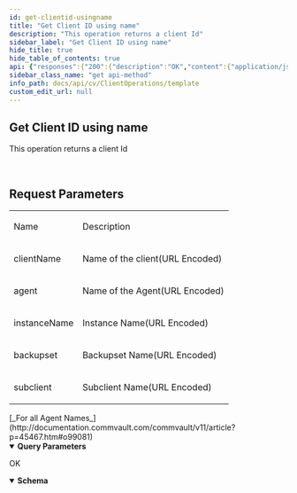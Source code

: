 ```yaml
---
id: get-clientid-usingname
title: "Get Client ID using name"
description: "This operation returns a client Id"
sidebar_label: "Get Client ID using name"
hide_title: true
hide_table_of_contents: true
api: {"responses":{"200":{"description":"OK","content":{"application/json":{"schema":{"type":"object","properties":{"subclientId":{"type":"integer"},"applicationId":{"type":"integer"},"clientName":{"type":"string"},"backupsetId":{"type":"integer"},"instanceId":{"type":"integer"},"clientId":{"type":"integer"},"subclientName":{"type":"string"},"backupsetName":{"type":"string"},"_type_":{"type":"integer"},"appName":{"type":"string"}},"x-examples":{"Example 1":{"subclientId":2,"applicationId":33,"clientName":"dm2perf3","backupsetId":3,"instanceId":1,"clientId":2,"subclientName":"default","backupsetName":"defaultBackupSet","_type_":7,"appName":"File System"}}},"examples":{"GetId - With Subclient Name /GetId?subclient=default":{"value":{"subclientId":2,"applicationId":33,"clientName":"dm2perf3","backupsetId":3,"instanceId":1,"clientId":2,"subclientName":"default","backupsetName":"defaultBackupSet","_type_":7,"appName":"File System"}},"GetId - With Client Name /GetId?clientname=\"clientname\"":{"value":{"clientName":"yashdutch","clientId":18,"_type_":3}}}}}}},"operationId":"Get-clientid-usingname","description":"This operation returns a client Id\n<p>&nbsp;</p>\n<h2>Request Parameters</h2>\n<table>\n  <tr>\n    <td>\n      <p>Name</p>\n    </td>\n    <td>\n      <p>Description</p>\n    </td>\n  </tr>\n  <tr>\n    <td>\n      <p>clientName</p>\n    </td>\n    <td>\n      <p>Name of the client(URL Encoded)</p>\n    </td>\n  </tr>\n  <tr>\n    <td>\n      <p>agent</p>\n    </td>\n    <td>\n      <p>Name of the Agent(URL Encoded)</p>\n    </td>\n  </tr>\n  <tr>\n    <td>\n      <p>instanceName</p>\n    </td>\n    <td>\n      <p>Instance Name(URL Encoded)</p>\n    </td>\n  </tr>\n  <tr>\n    <td>\n      <p>backupset</p>\n    </td>\n    <td>\n      <p>Backupset Name(URL Encoded)</p>\n    </td>\n  </tr>\n  <tr>\n    <td>\n      <p>subclient</p>\n    </td>\n    <td>\n      <p>Subclient Name(URL Encoded)</p>\n    </td>\n  </tr>\n</table>[_For all Agent Names_](http://documentation.commvault.com/commvault/v11/article?p=45467.htm#o99081)","parameters":[{"schema":{"type":"string"},"in":"query","name":"clientname"},{"schema":{"type":"string"},"in":"query","name":"agent"},{"schema":{"type":"string"},"in":"query","name":"backupset"},{"schema":{"type":"string"},"in":"query","name":"subclient"}],"tags":["Client Operations"],"method":"get","path":"/GetId","servers":[{"url":"http://{hostname}/webconsole/api","variables":{"hostname":{"default":"localhost","description":"Webconsole"}}}],"info":{"title":"Template","contact":{},"version":"1.0","description":"Template"},"postman":{"name":"Get Client ID using name","description":{"content":"This operation returns a client Id\n<p>&nbsp;</p>\n<h2>Request Parameters</h2>\n<table>\n  <tr>\n    <td>\n      <p>Name</p>\n    </td>\n    <td>\n      <p>Description</p>\n    </td>\n  </tr>\n  <tr>\n    <td>\n      <p>clientName</p>\n    </td>\n    <td>\n      <p>Name of the client(URL Encoded)</p>\n    </td>\n  </tr>\n  <tr>\n    <td>\n      <p>agent</p>\n    </td>\n    <td>\n      <p>Name of the Agent(URL Encoded)</p>\n    </td>\n  </tr>\n  <tr>\n    <td>\n      <p>instanceName</p>\n    </td>\n    <td>\n      <p>Instance Name(URL Encoded)</p>\n    </td>\n  </tr>\n  <tr>\n    <td>\n      <p>backupset</p>\n    </td>\n    <td>\n      <p>Backupset Name(URL Encoded)</p>\n    </td>\n  </tr>\n  <tr>\n    <td>\n      <p>subclient</p>\n    </td>\n    <td>\n      <p>Subclient Name(URL Encoded)</p>\n    </td>\n  </tr>\n</table>[_For all Agent Names_](http://documentation.commvault.com/commvault/v11/article?p=45467.htm#o99081)","type":"text/plain"},"url":{"path":["GetId"],"host":["{{baseUrl}}"],"query":[{"disabled":false,"key":"clientname","value":""},{"disabled":false,"key":"agent","value":""},{"disabled":false,"key":"backupset","value":""},{"disabled":false,"key":"subclient","value":""}],"variable":[]},"header":[{"key":"Accept","value":"application/json"}],"method":"GET"}}
sidebar_class_name: "get api-method"
info_path: docs/api/cv/ClientOperations/template
custom_edit_url: null
---
```



## Get Client ID using name



This operation returns a client Id
<p>&nbsp;</p>
<h2>Request Parameters</h2>
<table>
  <tr>
    <td>
      <p>Name</p>
    </td>
    <td>
      <p>Description</p>
    </td>
  </tr>
  <tr>
    <td>
      <p>clientName</p>
    </td>
    <td>
      <p>Name of the client(URL Encoded)</p>
    </td>
  </tr>
  <tr>
    <td>
      <p>agent</p>
    </td>
    <td>
      <p>Name of the Agent(URL Encoded)</p>
    </td>
  </tr>
  <tr>
    <td>
      <p>instanceName</p>
    </td>
    <td>
      <p>Instance Name(URL Encoded)</p>
    </td>
  </tr>
  <tr>
    <td>
      <p>backupset</p>
    </td>
    <td>
      <p>Backupset Name(URL Encoded)</p>
    </td>
  </tr>
  <tr>
    <td>
      <p>subclient</p>
    </td>
    <td>
      <p>Subclient Name(URL Encoded)</p>
    </td>
  </tr>
</table>[_For all Agent Names_](http://documentation.commvault.com/commvault/v11/article?p=45467.htm#o99081)

<details style={{"marginBottom":"1rem"}} data-collapsed={false} open={true}><summary style={{}}><strong>Query Parameters</strong></summary><div><ul><ParamsItem className={"paramsItem"} param={{"schema":{"type":"string"},"in":"query","name":"clientname"}}></ParamsItem><ParamsItem className={"paramsItem"} param={{"schema":{"type":"string"},"in":"query","name":"agent"}}></ParamsItem><ParamsItem className={"paramsItem"} param={{"schema":{"type":"string"},"in":"query","name":"backupset"}}></ParamsItem><ParamsItem className={"paramsItem"} param={{"schema":{"type":"string"},"in":"query","name":"subclient"}}></ParamsItem></ul></div></details><div><ApiTabs><TabItem label={"200"} value={"200"}><div>

OK

</div><div><MimeTabs schemaType={"response"}><TabItem label={"application/json"} value={"application/json"}><SchemaTabs><TabItem label={"Schema"} value={"Schema"}><details style={{}} data-collapsed={false} open={true}><summary style={{"textAlign":"left"}}><strong>Schema</strong></summary><div style={{"textAlign":"left","marginLeft":"1rem"}}></div><ul style={{"marginLeft":"1rem"}}><SchemaItem collapsible={false} name={"subclientId"} required={false} deprecated={undefined} schemaDescription={undefined} schemaName={"integer"} qualifierMessage={undefined} defaultValue={undefined}></SchemaItem><SchemaItem collapsible={false} name={"applicationId"} required={false} deprecated={undefined} schemaDescription={undefined} schemaName={"integer"} qualifierMessage={undefined} defaultValue={undefined}></SchemaItem><SchemaItem collapsible={false} name={"clientName"} required={false} deprecated={undefined} schemaDescription={undefined} schemaName={"string"} qualifierMessage={undefined} defaultValue={undefined}></SchemaItem><SchemaItem collapsible={false} name={"backupsetId"} required={false} deprecated={undefined} schemaDescription={undefined} schemaName={"integer"} qualifierMessage={undefined} defaultValue={undefined}></SchemaItem><SchemaItem collapsible={false} name={"instanceId"} required={false} deprecated={undefined} schemaDescription={undefined} schemaName={"integer"} qualifierMessage={undefined} defaultValue={undefined}></SchemaItem><SchemaItem collapsible={false} name={"clientId"} required={false} deprecated={undefined} schemaDescription={undefined} schemaName={"integer"} qualifierMessage={undefined} defaultValue={undefined}></SchemaItem><SchemaItem collapsible={false} name={"subclientName"} required={false} deprecated={undefined} schemaDescription={undefined} schemaName={"string"} qualifierMessage={undefined} defaultValue={undefined}></SchemaItem><SchemaItem collapsible={false} name={"backupsetName"} required={false} deprecated={undefined} schemaDescription={undefined} schemaName={"string"} qualifierMessage={undefined} defaultValue={undefined}></SchemaItem><SchemaItem collapsible={false} name={"_type_"} required={false} deprecated={undefined} schemaDescription={undefined} schemaName={"integer"} qualifierMessage={undefined} defaultValue={undefined}></SchemaItem><SchemaItem collapsible={false} name={"appName"} required={false} deprecated={undefined} schemaDescription={undefined} schemaName={"string"} qualifierMessage={undefined} defaultValue={undefined}></SchemaItem></ul></details></TabItem><TabItem label={"Example (from schema)"} value={"Example (from schema)"}><ResponseSamples responseExample={"{\n  \"subclientId\": 0,\n  \"applicationId\": 0,\n  \"clientName\": \"string\",\n  \"backupsetId\": 0,\n  \"instanceId\": 0,\n  \"clientId\": 0,\n  \"subclientName\": \"string\",\n  \"backupsetName\": \"string\",\n  \"_type_\": 0,\n  \"appName\": \"string\"\n}"} language={"json"}></ResponseSamples></TabItem><TabItem label={" Get Id -  With  Subclient  Name / Get Id?subclient=default"} value={" Get Id -  With  Subclient  Name / Get Id?subclient=default"}><ResponseSamples responseExample={"{\n  \"subclientId\": 2,\n  \"applicationId\": 33,\n  \"clientName\": \"dm2perf3\",\n  \"backupsetId\": 3,\n  \"instanceId\": 1,\n  \"clientId\": 2,\n  \"subclientName\": \"default\",\n  \"backupsetName\": \"defaultBackupSet\",\n  \"_type_\": 7,\n  \"appName\": \"File System\"\n}"} language={"json"}></ResponseSamples></TabItem><TabItem label={" Get Id -  With  Client  Name / Get Id?clientname=\"clientname\""} value={" Get Id -  With  Client  Name / Get Id?clientname=\"clientname\""}><ResponseSamples responseExample={"{\n  \"clientName\": \"yashdutch\",\n  \"clientId\": 18,\n  \"_type_\": 3\n}"} language={"json"}></ResponseSamples></TabItem></SchemaTabs></TabItem></MimeTabs></div></TabItem></ApiTabs></div>
      